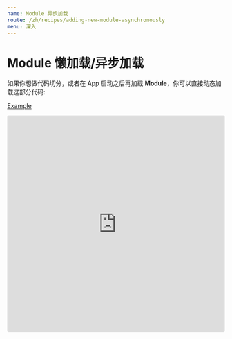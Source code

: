 ```yaml
---
name: Module 异步加载
route: /zh/recipes/adding-new-module-asynchronously
menu: 深入
---
```


# **Module** 懒加载/异步加载
如果你想做代码切分，或者在 App 启动之后再加载 **Module**，你可以直接动态加载这部分代码:

[Example](https://codesandbox.io/s/ayanami-dynamic-import-bjk2k)

<iframe
  src="https://codesandbox.io/embed/ayanami-dynamic-import-bjk2k?fontsize=14&hidenavigation=1&module=%2Fsrc%2Findex.tsx&theme=dark"
  style="width:100%; height:500px; border:0; border-radius: 4px; overflow:hidden;"
  title="ayanami-dynamic-import"
  allow="geolocation; microphone; camera; midi; vr; accelerometer; gyroscope; payment; ambient-light-sensor; encrypted-media; usb"
  sandbox="allow-modals allow-forms allow-popups allow-scripts allow-same-origin"
></iframe>
